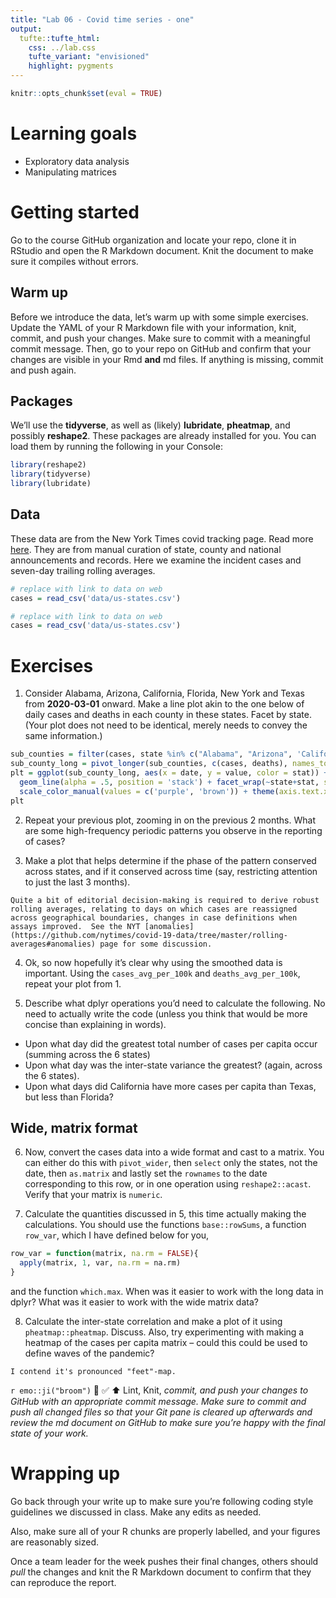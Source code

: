 ```yaml
---
title: "Lab 06 - Covid time series - one"
output: 
  tufte::tufte_html:
    css: ../lab.css
    tufte_variant: "envisioned"
    highlight: pygments
---
```


```r
knitr::opts_chunk$set(eval = TRUE)
```


# Learning goals

-  Exploratory data analysis
-  Manipulating matrices

# Getting started

Go to the course GitHub organization and locate your repo, clone it in RStudio and open the R Markdown document.
Knit the document to make sure it compiles without errors.

## Warm up

Before we introduce the data, let's warm up with some simple exercises.
Update the YAML of your R Markdown file with your information, knit, commit, and push your changes.
Make sure to commit with a meaningful commit message.
Then, go to your repo on GitHub and confirm that your changes are visible in your Rmd **and** md files.
If anything is missing, commit and push again.

## Packages

We'll use the **tidyverse**, as well as (likely) **lubridate**, **pheatmap**, and possibly **reshape2**.
These packages are already installed for you.
You can load them by running the following in your Console:

```r
library(reshape2)
library(tidyverse)
library(lubridate)
```

## Data

These data are from the New York Times covid tracking page.  Read more [here](https://github.com/nytimes/covid-19-data).  They are from manual curation of state, county and national announcements and records.  Here we examine the incident cases and seven-day trailing rolling averages.

```r
# replace with link to data on web
cases = read_csv('data/us-states.csv')
```

```r
# replace with link to data on web
cases = read_csv('data/us-states.csv')
```


# Exercises

1.  Consider Alabama, Arizona, California, Florida, New York and Texas from **2020-03-01** onward.  Make a line plot akin to the one below of daily cases and deaths in each county in these states.  Facet by state.  (Your plot does not need to be identical, merely needs to convey the same information.)

```r
sub_counties = filter(cases, state %in% c("Alabama", "Arizona", 'California', 'Florida', 'New York', 'Texas'), date >= as.Date('2020-03-01'))
sub_county_long = pivot_longer(sub_counties, c(cases, deaths), names_to = 'stat')
plt = ggplot(sub_county_long, aes(x = date, y = value, color = stat)) + 
  geom_line(alpha = .5, position = 'stack') + facet_wrap(~state+stat, scales = 'free_y') + theme_minimal() +
  scale_color_manual(values = c('purple', 'brown')) + theme(axis.text.x = element_text(angle = 45))
plt
```

2.  Repeat your previous plot, zooming in on the previous 2 months.  What are some high-frequency periodic patterns you observe in the reporting of cases?


3.   Make a plot that helps determine if the phase of the pattern conserved across states, and if it conserved across time (say, restricting attention to just the last 3 months).

```marginfigure
Quite a bit of editorial decision-making is required to derive robust rolling averages, relating to days on which cases are reassigned across geographical boundaries, changes in case definitions when assays improved.  See the NYT [anomalies](https://github.com/nytimes/covid-19-data/tree/master/rolling-averages#anomalies) page for some discussion.
```

4.  Ok, so now hopefully it's clear why using the smoothed data is important.  Using the `cases_avg_per_100k` and `deaths_avg_per_100k`, repeat your plot from 1.

5.  Describe what dplyr operations you'd need to calculate the following.  No need to actually write the code (unless you think that would be more concise than explaining in words).
*  Upon what day did the greatest total number of cases per capita occur (summing across the 6 states)
*  Upon what day was the inter-state variance the greatest? (again, across the 6 states).
*  Upon what days did California have more cases per capita than Texas, but less than Florida?

## Wide, matrix format

6.  Now, convert the cases data into a wide format and cast to a matrix.  You can either do this with `pivot_wider`, then `select` only the states, not the date, then `as.matrix` and lastly set the `rownames` to the date corresponding to this row, or in one operation using `reshape2::acast`.  Verify that your matrix is `numeric`.

7.  Calculate the quantities discussed in 5, this time actually making the calculations.  You should use the functions `base::rowSums`, a function `row_var`, which I have defined below for you,
```r
row_var = function(matrix, na.rm = FALSE){
  apply(matrix, 1, var, na.rm = na.rm)
}
```
and the function `which.max`.  When was it easier to work with the long data in dplyr?  What was it easier to work with the wide matrix data?


8.  Calculate the inter-state correlation and make a plot of it using `pheatmap::pheatmap`.  Discuss.  Also, try experimenting with making a heatmap of the cases per capita matrix -- could this could be used to define waves of the pandemic?
```marginfigure
I contend it's pronounced "feet"-map.
```

`r emo::ji("broom")` 🧶 ✅ ⬆️ Lint, Knit, *commit, and push your changes to GitHub with an appropriate commit message. Make sure to commit and push all changed files so that your Git pane is cleared up afterwards and review the md document on GitHub to make sure you're happy with the final state of your work.*

# Wrapping up

Go back through your write up to make sure you're following coding style guidelines we discussed in class.
Make any edits as needed.

Also, make sure all of your R chunks are properly labelled, and your figures are reasonably sized.

Once a team leader for the week pushes their final changes, others should *pull* the changes and knit the R Markdown document to confirm that they can reproduce the report.
